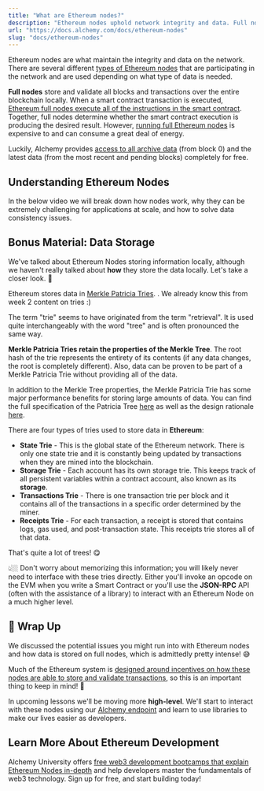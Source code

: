 ```yaml
---
title: "What are Ethereum nodes?"
description: "Ethereum nodes uphold network integrity and data. Full nodes store and validate all blocks and transactions locally. Ethereum uses Merkle Patricia Tries for data storage."
url: "https://docs.alchemy.com/docs/ethereum-nodes"
slug: "docs/ethereum-nodes"
---
```


Ethereum nodes are what maintain the integrity and data on the network. There are several different [types of Ethereum nodes](https://www.alchemy.com/overviews/full-vs-light-vs-archive-nodes) that are participating in the network and are used depending on what type of data is needed.

**Full nodes** store and validate all blocks and transactions over the entire blockchain locally. When a smart contract transaction is executed, [Ethereum full nodes execute all of the instructions in the smart contract](/docs/what-is-ethereum). Together, full nodes determine whether the smart contract execution is producing the desired result. However, [running full Ethereum nodes](https://www.alchemy.com/overviews/running-your-own-node) is expensive to and can consume a great deal of energy.

Luckily, Alchemy provides [access to all archive data](https://www.alchemy.com/supernode) (from block 0) and the latest data (from the most recent and pending blocks) completely for free.

## Understanding Ethereum Nodes

In the below video we will break down how nodes work, why they can be extremely challenging for applications at scale, and how to solve data consistency issues.

## Bonus Material: Data Storage

We've talked about Ethereum Nodes storing information locally, although we haven't really talked about **how** they store the data locally. Let's take a closer look. 🔬

Ethereum stores data in [Merkle Patricia Tries](https://ethereum.org/en/developers/docs/data-structures-and-encoding/patricia-merkle-trie/). . We already know this from week 2 content on tries :)

<Info>
  The term "trie" seems to have originated from the term "retrieval". It is used quite interchangeably with the word "tree" and is often pronounced the same way.
</Info>

**Merkle Patricia Tries retain the properties of the Merkle Tree**. The root hash of the trie represents the entirety of its contents (if any data changes, the root is completely different). Also, data can be proven to be part of a Merkle Patricia Trie without providing all of the data.

In addition to the Merkle Tree properties, the Merkle Patricia Trie has some major performance benefits for storing large amounts of data. You can find the full specification of the Patricia Tree [here](https://ethereum.org/en/developers/docs/data-structures-and-encoding/patricia-merkle-trie/) as well as the design rationale [here](https://ethereumbuilders.gitbooks.io/guide/content/en/design_rationale.html).

There are four types of tries used to store data in **Ethereum**:

* **State Trie** - This is the global state of the Ethereum network. There is only one state trie and it is constantly being updated by transactions when they are mined into the blockchain.
* **Storage Trie** - Each account has its own storage trie. This keeps track of all persistent variables within a contract account, also known as its **storage**.
* **Transactions Trie** - There is one transaction trie per block and it contains all of the transactions in a specific order determined by the miner.
* **Receipts Trie** - For each transaction, a receipt is stored that contains logs, gas used, and post-transaction state. This receipts trie stores all of that data.

That's quite a lot of trees! 😋

👆🏼 Don't worry about memorizing this information; you will likely never need to interface with these tries directly. Either you'll invoke an opcode on the EVM when you write a Smart Contract or you'll use the **JSON-RPC** API (often with the assistance of a library) to interact with an Ethereum Node on a much higher level.

## 🏁 Wrap Up

We discussed the potential issues you might run into with Ethereum nodes and how data is stored on full nodes, which is admittedly pretty intense! 😅

Much of the Ethereum system is [designed around incentives on how these nodes are able to store and validate transactions](/docs/what-is-proof-of-stake), so this is an important thing to keep in mind! 🧠

In upcoming lessons we'll be moving more **high-level**. We'll start to interact with these nodes using our [Alchemy endpoint](https://auth.alchemy.com/?redirectUrl=https%3A%2F%2Fdashboard.alchemy.com%2F) and learn to use libraries to make our lives easier as developers.

## Learn More About Ethereum Development

Alchemy University offers [free web3 development bootcamps that explain Ethereum Nodes in-depth](https://university.alchemy.com/ethereum) and help developers master the fundamentals of web3 technology. Sign up for free, and start building today!
